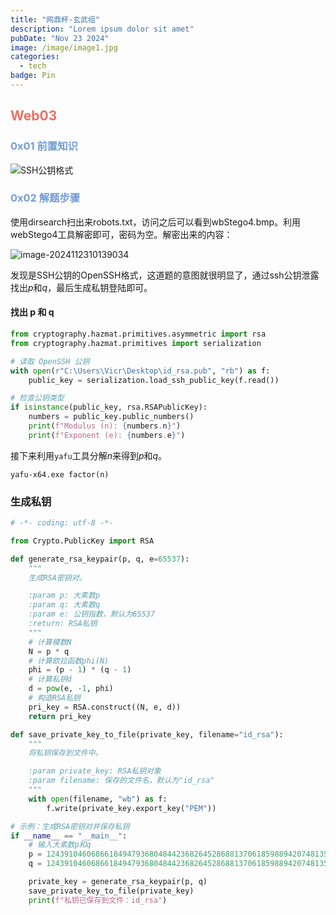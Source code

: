 ```yaml
---
title: "网鼎杯-玄武组"
description: "Lorem ipsum dolor sit amet"
pubDate: "Nov 23 2024"
image: /image/image1.jpg
categories:
  - tech
badge: Pin
---
```


## <font color = "#EA7062">Web03</font>

### <font color = "#749DD6">0x01 前置知识</font>

![SSH公钥格式](https://frosit-1310978225.cos.ap-beijing.myqcloud.com/images/2024/11/23/SSH_Pubkey_format.png)

### <font color = "#749DD6">0x02 解题步骤 </font>

使用dirsearch扫出来robots.txt，访问之后可以看到wbStego4.bmp。利用webStego4工具解密即可，密码为空。解密出来的内容：

![image-2024112310139034](https://frosit-1310978225.cos.ap-beijing.myqcloud.com/images/2024/11/23/image-20241123101039034.png)

发现是SSH公钥的OpenSSH格式，这道题的意图就很明显了，通过ssh公钥泄露找出$p$和$q$，最后生成私钥登陆即可。

#### 找出 p 和 q

```python
from cryptography.hazmat.primitives.asymmetric import rsa
from cryptography.hazmat.primitives import serialization

# 读取 OpenSSH 公钥
with open(r"C:\Users\Vicr\Desktop\id_rsa.pub", "rb") as f:
    public_key = serialization.load_ssh_public_key(f.read())

# 检查公钥类型
if isinstance(public_key, rsa.RSAPublicKey):
    numbers = public_key.public_numbers()
    print(f"Modulus (n): {numbers.n}")
    print(f"Exponent (e): {numbers.e}")
```
接下来利用`yafu`工具分解$n$来得到$p$和$q$。
```
yafu-x64.exe factor(n)
```

### 生成私钥

```python
# -*- coding: utf-8 -*-

from Crypto.PublicKey import RSA

def generate_rsa_keypair(p, q, e=65537):
    """
    生成RSA密钥对。

    :param p: 大素数p
    :param q: 大素数q
    :param e: 公钥指数，默认为65537
    :return: RSA私钥
    """
    # 计算模数N
    N = p * q
    # 计算欧拉函数phi(N)
    phi = (p - 1) * (q - 1)
    # 计算私钥d
    d = pow(e, -1, phi)
    # 构造RSA私钥
    pri_key = RSA.construct((N, e, d))
    return pri_key

def save_private_key_to_file(private_key, filename="id_rsa"):
    """
    将私钥保存到文件中。

    :param private_key: RSA私钥对象
    :param filename: 保存的文件名，默认为"id_rsa"
    """
    with open(filename, "wb") as f:
        f.write(private_key.export_key("PEM"))

# 示例：生成RSA密钥对并保存私钥
if __name__ == "__main__":
    # 输入大素数p和q
    p = 124391046068661849479368048442368264528688137061859889420748135089530711531982879099228365579453507914971808645098707899792342947071605270753221189146520461936329644320307671256282476976106892669621936765657513838321041373894048138250076354093023213535042038834560618477692450327056145702068970492978556584563
    q = 124391046068661849479368048442368264528688137061859889420748135089530711531982879099228365579453507914971808645098707899792342947071605270753221189146520461936329644320307671256282476976106892669621936765657513838321041373894048138250076354093023213535042038834560618477692450327056145702068970492978556583623

    private_key = generate_rsa_keypair(p, q)
    save_private_key_to_file(private_key)
    print(f"私钥已保存到文件：id_rsa")
```